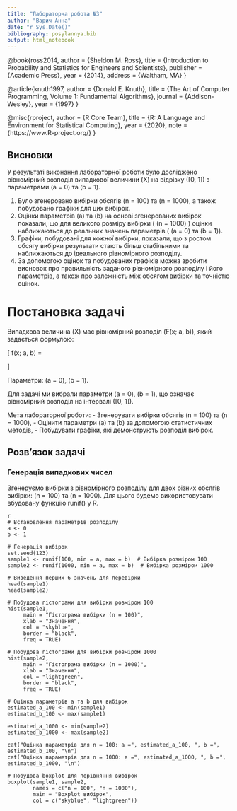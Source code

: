 ```yaml
---
title: "Лабораторна робота №3"
author: "Варич Анна"
date: "r Sys.Date()"
bibliography: posylannya.bib
output: html_notebook
---
```

@book{ross2014,
  author    = {Sheldon M. Ross},
  title     = {Introduction to Probability and Statistics for Engineers and Scientists},
  publisher = {Academic Press},
  year      = {2014},
  address   = {Waltham, MA}
}

@article{knuth1997,
  author  = {Donald E. Knuth},
  title   = {The Art of Computer Programming, Volume 1: Fundamental Algorithms},
  journal = {Addison-Wesley},
  year    = {1997}
}

@misc{rproject,
  author = {R Core Team},
  title  = {R: A Language and Environment for Statistical Computing},
  year   = {2020},
  note   = {https://www.R-project.org/}
}

## Висновки

У результаті виконання лабораторної роботи було досліджено рівномірний розподіл випадкової величини \(X\) на відрізку \([0, 1]\) з параметрами \(a = 0\) та \(b = 1\). 

1. Було згенеровано вибірки обсягів \(n = 100\) та \(n = 1000\), а також побудовано графіки для цих вибірок.
2. Оцінки параметрів \(a\) та \(b\) на основі згенерованих вибірок показали, що для великого розміру вибірки ( \(n = 1000\) ) оцінки наближаються до реальних значень параметрів ( \(a = 0\) та \(b = 1\)).
3. Графіки, побудовані для кожної вибірки, показали, що з ростом обсягу вибірки результати стають більш стабільними та наближаються до ідеального рівномірного розподілу.
4. За допомогою оцінок та побудованих графіків можна зробити висновок про правильність заданого рівномірного розподілу і його параметрів, а також про залежність між обсягом вибірки та точністю оцінок.

# Постановка задачі
Випадкова величина \(X\) має рівномірний розподіл \(F(x; a, b)\), який задається формулою:

\[
f(x; a, b) =
\begin{cases}
\frac{1}{b-a}, & x \in [a, b] \\
0, & x \notin [a, b]
\end{cases}
\]

Параметри: \(a = 0\), \(b = 1\).


Для задачі ми вибрали параметри \(a = 0\), \(b = 1\), що означає рівномірний розподіл на інтервалі \([0, 1]\).

Мета лабораторної роботи: 
- Згенерувати вибірки обсягів \(n = 100\) та \(n = 1000\), 
- Оцінити параметри \(a\) та \(b\) за допомогою статистичних методів,
- Побудувати графіки, які демонструють розподіл вибірок.

## Розв'язок задачі

### Генерація випадкових чисел

Згенеруємо вибірки з рівномірного розподілу для двох різних обсягів вибірки: \(n = 100\) та \(n = 1000\). Для цього будемо використовувати вбудовану функцію runif() у R.

```
{r Генерація вибірок}
# Встановлення параметрів розподілу
a <- 0
b <- 1

# Генерація вибірок
set.seed(123)
sample1 <- runif(100, min = a, max = b)  # Вибірка розміром 100
sample2 <- runif(1000, min = a, max = b)  # Вибірка розміром 1000

# Виведення перших 6 значень для перевірки
head(sample1)
head(sample2)

# Побудова гістограми для вибірки розміром 100
hist(sample1, 
     main = "Гістограма вибірки (n = 100)", 
     xlab = "Значення", 
     col = "skyblue", 
     border = "black", 
     freq = TRUE)

# Побудова гістограми для вибірки розміром 1000
hist(sample2, 
     main = "Гістограма вибірки (n = 1000)", 
     xlab = "Значення", 
     col = "lightgreen", 
     border = "black", 
     freq = TRUE)

# Оцінка параметрів a та b для вибірок
estimated_a_100 <- min(sample1)
estimated_b_100 <- max(sample1)

estimated_a_1000 <- min(sample2)
estimated_b_1000 <- max(sample2)

cat("Оцінка параметрів для n = 100: a =", estimated_a_100, ", b =", estimated_b_100, "\n")
cat("Оцінка параметрів для n = 1000: a =", estimated_a_1000, ", b =", estimated_b_1000, "\n")

# Побудова boxplot для порівняння вибірок
boxplot(sample1, sample2, 
        names = c("n = 100", "n = 1000"), 
        main = "Boxplot вибірок",
        col = c("skyblue", "lightgreen"))
        
```
